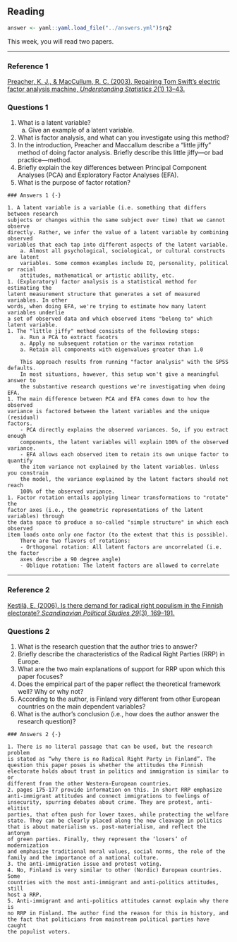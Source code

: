 ## Reading

```{r include = FALSE}
answer <- yaml::yaml.load_file("../answers.yml")$rq2
```

This week, you will read two papers.

---

### Reference 1 {-}

[
Preacher, K. J., & MacCullum, R. C. (2003). 
Repairing Tom Swift’s electric factor analysis machine, 
*Understanding Statistics 2*(1) 13--43.
](http://kuscholarworks.ku.edu/dspace/bitstream/1808/1492/1/preacher_maccallum_2003.pdf)

### Questions 1 {-}

1. What is a latent variable? 
    a. Give an example of a latent variable.
1. What is factor analysis, and what can you investigate using this method? 
1. In the introduction, Preacher and Maccallum describe a “little jiffy” method 
of doing factor analysis. Briefly describe this little jiffy---or bad practice---method. 
1. Briefly explain the key differences between Principal Component Analyses (PCA)
and Exploratory Factor Analyses (EFA). 
1. What is the purpose of factor rotation? 

```{asis echo = answer}
### Answers 1 {-}

1. A latent variable is a variable (i.e. something that differs between research 
subjects or changes within the same subject over time) that we cannot observe 
directly. Rather, we infer the value of a latent variable by combining observed 
variables that each tap into different aspects of the latent variable. 
    a. Almost all psychological, sociological, or cultural constructs are latent 
    variables. Some common examples include IQ, personality, political or racial 
    attitudes, mathematical or artistic ability, etc. 
1. (Exploratory) factor analysis is a statistical method for estimating the 
latent measurement structure that generates a set of measured variables. In other
words, when doing EFA, we're trying to estimate how many latent variables underlie
a set of observed data and which observed items "belong to" which latent variable.
1. The "little jiffy" method consists of the following steps:
    a. Run a PCA to extract facotrs
    a. Apply no subsequent rotation or the varimax rotation
    a. Retain all components with eigenvalues greater than 1.0
    
    This approach results from running "factor analysis" with the SPSS defaults.
    In most situations, however, this setup won't give a meaningful answer to 
    the substantive research questions we're investigating when doing EFA.
1. The main difference between PCA and EFA comes down to how the observed 
variance is factored between the latent variables and the unique (residual) 
factors.
    - PCA directly explains the observed variances. So, if you extract enough 
    components, the latent variables will explain 100% of the observed variance. 
    - EFA allows each observed item to retain its own unique factor to quantify 
    the item variance not explained by the latent variables. Unless you constrain 
    the model, the variance explained by the latent factors should not reach 
    100% of the observed variance. 
1. Factor rotation entails applying linear transformations to "rotate" the 
factor axes (i.e., the geometric representations of the latent variables) through 
the data space to produce a so-called "simple structure" in which each observed 
item loads onto only one factor (to the extent that this is possible). 
    There are two flavors of rotations: 
    - Orthogonal rotation: All latent factors are uncorrelated (i.e. the factor 
    axes describe a 90 degree angle)
    - Oblique rotation: The latent factors are allowed to correlate
```

---

### Reference 2 {-}

[
Kestilä, E. (2006). 
Is there demand for radical right populism in the Finnish electorate? 
*Scandinavian Political Studies 29*(3), 169--191.
](https://onlinelibrary.wiley.com/doi/abs/10.1111/j.1467-9477.2006.00148.x)

### Questions 2 {-}

1. What is the research question that the author tries to answer? 
1. Briefly describe the characteristics of the Radical Right Parties (RRP) in 
Europe. 
1. What are the two main explanations of support for RRP upon which this paper 
focuses? 
1. Does the empirical part of the paper reflect the theoretical framework well?
Why or why not?
1. According to the author, is Finland very different from other European 
countries on the main dependent variables? 
1. What is the author's conclusion (i.e., how does the author answer the 
research question)? 

```{asis echo = answer}
### Answers 2 {-}

1. There is no literal passage that can be used, but the research problem 
is stated as “why there is no Radical Right Party in Finland”. The 
question this paper poses is whether the attitudes the Finnish 
electorate holds about trust in politics and immigration is similar to or 
different from the other Western-European countries. 
2. pages 175-177 provide information on this. In short RRP emphasize 
anti-immigrant attitudes and connect immigrations to feelings of 
insecurity, spurring debates about crime. They are protest, anti-elitist 
parties, that often push for lower taxes, while protecting the welfare 
state. They can be clearly placed along the new cleavage in politics 
that is about materialism vs. post-materialism, and reflect the antonym 
of green parties. Finally, they represent the ‘losers’ of modernization 
and emphasize traditional moral values, social norms, the role of the 
family and the importance of a national culture. 
3. the anti-immigration issue and protest voting. 
4. No, Finland is very similar to other (Nordic) European countries. Some 
countries with the most anti-immigrant and anti-politics attitudes, still 
host a RRP. 
5. Anti-immigrant and anti-politics attitudes cannot explain why there is 
no RRP in Finland. The author find the reason for this in history, and 
the fact that politicians from mainstream political parties have caught 
the populist voters.
```

